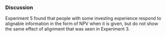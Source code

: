 ### Discussion

Experiment 5 found that people with some investing experience respond to
alignable information in the form of NPV when it is given, but do not show the
same effect of alignment that was seen in Experiment 3.

